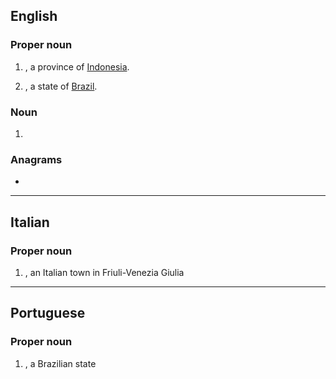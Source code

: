 {{also|Appendix:Variations of "go"}}
==English==

===Proper noun===
{{en-proper noun}}

# {{abbreviation of|en|Gorontalo|nodot=1}}, a province of [[Indonesia]].
# {{abbreviation of|en|Goiás|nodot=1}}, a state of [[Brazil]].

===Noun===
{{en-noun|-}}

# {{initialism of|en|graphene oxide}}

===Anagrams===
* {{anagrams|en|a=go|'og|O&G|O.G.|OG|Og|og}}

----

==Italian==

===Proper noun===
{{it-proper noun|f}}

# {{abbreviation of|it|Gorizia|nodot=1}}, an Italian town in Friuli-Venezia Giulia

----

==Portuguese==

===Proper noun===
{{pt-proper noun}}

# {{abbreviation of|pt|Goiás|nodot=1}}, a Brazilian state